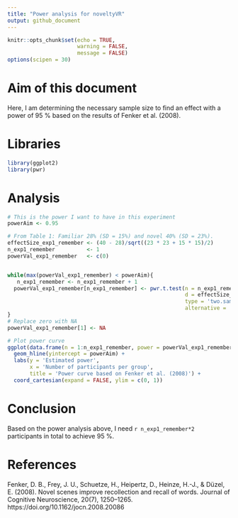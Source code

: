 ```yaml
---
title: "Power analysis for noveltyVR"
output: github_document
---
```


```r
knitr::opts_chunk$set(echo = TRUE, 
                      warning = FALSE, 
                      message = FALSE)
options(scipen = 30)
```

# Aim of this document
Here, I am determining the necessary sample size to find an effect with a power of 95 % based on the results of Fenker et al. (2008). 

# Libraries
```r
library(ggplot2)
library(pwr)
```

# Analysis
```r
# This is the power I want to have in this experiment
powerAim <- 0.95 

# From Table 1: Familiar 28% (SD = 15%) and novel 40% (SD = 23%). 
effectSize_exp1_remember <- (40 - 28)/sqrt((23 * 23 + 15 * 15)/2)
n_exp1_remember          <- 1
powerVal_exp1_remember   <- c(0)


while(max(powerVal_exp1_remember) < powerAim){
   n_exp1_remember <- n_exp1_remember + 1
  powerVal_exp1_remember[n_exp1_remember] <- pwr.t.test(n = n_exp1_remember,
                                                        d = effectSize_exp1_remember,
                                                        type = 'two.sample',
                                                        alternative = 'greater')$power
}
# Replace zero with NA
powerVal_exp1_remember[1] <- NA

# Plot power curve
ggplot(data.frame(n = 1:n_exp1_remember, power = powerVal_exp1_remember), aes(x = n, y = power)) + geom_line() + 
  geom_hline(yintercept = powerAim) +
  labs(y = 'Estimated power', 
       x = 'Number of participants per group', 
       title = 'Power curve based on Fenker et al. (2008)') + 
  coord_cartesian(expand = FALSE, ylim = c(0, 1))
``` 


# Conclusion
Based on the power analysis above, I need `r n_exp1_remember*2` participants in total to achieve 95 %. 

# References
Fenker, D. B., Frey, J. U., Schuetze, H., Heipertz, D., Heinze, H.-J., & Düzel, E. (2008). Novel scenes improve recollection and recall of words. Journal of Cognitive Neuroscience, 20(7), 1250–1265. https://doi.org/10.1162/jocn.2008.20086